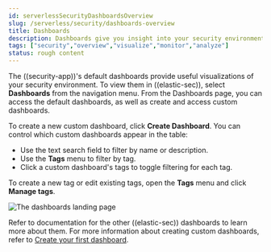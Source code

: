 ```yaml
---
id: serverlessSecurityDashboardsOverview
slug: /serverless/security/dashboards-overview
title: Dashboards
description: Dashboards give you insight into your security environment.
tags: ["security","overview","visualize","monitor","analyze"]
status: rough content
---
```



<RoughContent />

<div id="dashboards-overview"></div>

The ((security-app))'s default dashboards provide useful visualizations of your security environment. To view them in ((elastic-sec)), select **Dashboards** from the navigation menu. From the Dashboards page, you can access the default dashboards, as well as create and access custom dashboards.

To create a new custom dashboard, click **Create Dashboard**. You can control which custom dashboards appear in the table:

* Use the text search field to filter by name or description.
* Use the **Tags** menu to filter by tag.
* Click a custom dashboard's tags to toggle filtering for each tag.

To create a new tag or edit existing tags, open the **Tags** menu and click **Manage tags**.

![The dashboards landing page](../images/dashboards-overview/-dashboards-dashboards-landing-page.png)

Refer to documentation for the other ((elastic-sec)) dashboards to learn more about them. For more information about creating custom dashboards, refer to [Create your first dashboard](((kibana-ref))/create-a-dashboard-of-panels-with-web-server-data.html).
